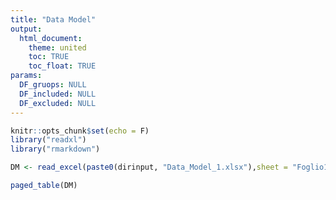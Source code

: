 ```yaml
---
title: "Data Model"
output: 
  html_document:
    theme: united
    toc: TRUE
    toc_float: TRUE
params:
  DF_gruops: NULL
  DF_included: NULL
  DF_excluded: NULL
---
```


```r
knitr::opts_chunk$set(echo = F)
library("readxl")
library("rmarkdown")
```

```r
DM <- read_excel(paste0(dirinput, "Data_Model_1.xlsx"),sheet = "Foglio1")
```

```r
paged_table(DM)
```
